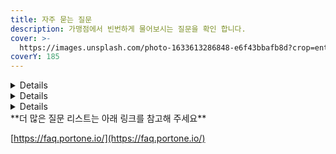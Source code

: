 ```yaml
---
title: 자주 묻는 질문
description: 가맹점에서 빈번하게 물어보시는 질문을 확인 합니다.
cover: >-
  https://images.unsplash.com/photo-1633613286848-e6f43bbafb8d?crop=entropy&cs=srgb&fm=jpg&ixid=MnwxOTcwMjR8MHwxfHNlYXJjaHwzfHxRdWVzdGlvbnxlbnwwfHx8fDE2ODE3MTczODk&ixlib=rb-4.0.3&q=85
coverY: 185
---
```




<Details>
<p slot="summary">웹훅 발송규칙</p>

* 기본적으로 1회 발송 됩니다.
* 재발송 설정을 희망하는 경우 1분 단위로 최대 5회까지 발송이 가능하며 가맹점 응답(**HTTP STATUS**)이 **200**응답을 주시는 경우 발송은 중단됩니다.
* 관리자 콘솔에서 웹훅 재 전송이 가능합니다. (결제승인내역 -> 웹훅로그 -> 재전송)
* 웹훅주소를 변경한 경우 과거거래 재 발송시 기존 웹훅 URL로 전송됩니다.

</Details>

<Details>
<p slot="summary">통합 응답코드 제공 여부</p>

결제응답으로 내려가는 오류코드 및 메세지는 원천사(PG사)가 내려주는 응답코드와 메세지를 그대로 내려드리고 있습니다. 당사와 연동되어 있는 PG사에 따라 응답코드와 메세지가 모두 상이하여 통합적으로 정리되어 있는 오류코드표는 존재하지 않습니다.

</Details>

<Details>
<p slot="summary">운영계정 및 개발계정 구분방법</p>

**하나의 계정으로 실모드 & 테스트모드 운영**

기존 설정되어있던 항목에 'PG사 추가' 하여 테스트용 상점정보를 입력

* 장점: 동일한 가맹점 식별코드 / API key, secret 으로 테스트가 가능
* 단점: 상용계정과 함께 운영하기 때문에 PG설정/저장에 주의필요

**\[체크사항]**

동일 PG의 경우 상점 아이디별로 결제요청을 하려면 pg 파라미터에 <mark style="color:red;">**PG사명.상점아이디**</mark> 로 지정하여 요청해야 합니다.

**테스트용도로 새로운 계정 생성하여 분리**

포트원 관리자페이지([https://admin.portone.io/](https://admin.portone.io/)) 회원가입 하시어 개발용도의 계정을 생성하시는 방법입니다.

* 장점 : 상용과 개발용을 분리함으로써 안정적인 테스트 가능
* 단점 : 가맹점 식별코드 / API key, secret 정보가 달라지다보니 소스코드 분기가 필요

</Details>

<Hint style="info">
**더 많은 질문 리스트는 아래 링크를 참고해 주세요**

[https://faq.portone.io/](https://faq.portone.io/)

</Hint>
